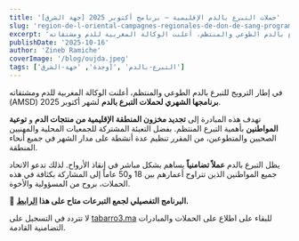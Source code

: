```yaml
---
title: '[جهة الشرق] حملات التبرع بالدم الإقليمية – برنامج أكتوبر 2025'
slug: 'region-de-l-oriental-campagnes-regionales-de-don-de-sang-programme-d-octobre-2025'
excerpt: 'في إطار الترويج للتبرع بالدم الطوعي والمنتظم، أعلنت الوكالة المغربية للدم ومشتقاته (AMSD) برنامجها الشهري لحملات التبرع بالدم لشهر أكتوبر 2025.'
publishDate: '2025-10-16'
author: 'Zineb Ramiche'
coverImage: '/blog/oujda.jpeg'
tags: ['وجدة', 'جهة-الشرق]', 'التبرع-بالدم']
---
```


في إطار الترويج للتبرع بالدم الطوعي والمنتظم، أعلنت الوكالة المغربية للدم ومشتقاته (AMSD) **برنامجها الشهري لحملات التبرع بالدم** لشهر أكتوبر 2025.

تهدف هذه المبادرة إلى **تجديد مخزون المنطقة الإقليمية من منتجات الدم** و **توعية المواطنين** بأهمية التبرع المنتظم. بفضل التعبئة المشتركة للجمعيات المحلية والمهنيين الصحيين والمتطوعين، من المقرر تنظيم عدة أنشطة على مدار الشهر في جميع أنحاء المنطقة.

يظل التبرع بالدم **عملاً تضامنياً** يساهم بشكل مباشر في إنقاذ الأرواح. لذلك تدعو الاتحاد جميع المواطنين الذين تتراوح أعمارهم بين 18 و50 عاماً إلى المشاركة بكثافة في هذه الحملات، بروح من المسؤولية والأخوة.

🔗 **البرنامج التفصيلي لجمع التبرعات متاح على هذا [الرابط](https://tabarro3.ma/campaigns).**

لا تتردد في التسجيل على [tabarro3.ma](http://tabarro3.ma) للبقاء على اطلاع على الحملات والمبادرات التضامنية القادمة.
